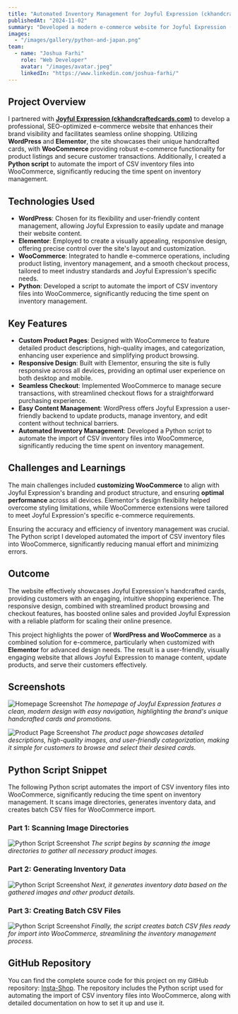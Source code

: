 ```yaml
---
title: "Automated Inventory Management for Joyful Expression (ckhandcraftedcards.com)"
publishedAt: "2024-11-02"
summary: "Developed a modern e-commerce website for Joyful Expression (ckhandcraftedcards.com) using WordPress, Elementor, and WooCommerce. Created a Python script to automate the import of CSV inventory files into WooCommerce, significantly reducing time spent on inventory management."
images:
  - "/images/gallery/python-and-japan.png"
team:
  - name: "Joshua Farhi"
    role: "Web Developer"
    avatar: "/images/avatar.jpeg"
    linkedIn: "https://www.linkedin.com/joshua-farhi/"
---
```


## Project Overview

I partnered with **[Joyful Expression (ckhandcraftedcards.com)](https://ckhandcraftedcards.com)** to develop a professional, SEO-optimized e-commerce website that enhances their brand visibility and facilitates seamless online shopping. Utilizing **WordPress** and **Elementor**, the site showcases their unique handcrafted cards, with **WooCommerce** providing robust e-commerce functionality for product listings and secure customer transactions. Additionally, I created a **Python script** to automate the import of CSV inventory files into WooCommerce, significantly reducing the time spent on inventory management.

## Technologies Used

- **WordPress**: Chosen for its flexibility and user-friendly content management, allowing Joyful Expression to easily update and manage their website content.
- **Elementor**: Employed to create a visually appealing, responsive design, offering precise control over the site's layout and customization.
- **WooCommerce**: Integrated to handle e-commerce operations, including product listing, inventory management, and a smooth checkout process, tailored to meet industry standards and Joyful Expression's specific needs.
- **Python**: Developed a script to automate the import of CSV inventory files into WooCommerce, significantly reducing the time spent on inventory management.

## Key Features

- **Custom Product Pages**: Designed with WooCommerce to feature detailed product descriptions, high-quality images, and categorization, enhancing user experience and simplifying product browsing.
- **Responsive Design**: Built with Elementor, ensuring the site is fully responsive across all devices, providing an optimal user experience on both desktop and mobile.
- **Seamless Checkout**: Implemented WooCommerce to manage secure transactions, with streamlined checkout flows for a straightforward purchasing experience.
- **Easy Content Management**: WordPress offers Joyful Expression a user-friendly backend to update products, manage inventory, and edit content without technical barriers.
- **Automated Inventory Management**: Developed a Python script to automate the import of CSV inventory files into WooCommerce, significantly reducing the time spent on inventory management.

## Challenges and Learnings

The main challenges included **customizing WooCommerce** to align with Joyful Expression's branding and product structure, and ensuring **optimal performance** across all devices. Elementor's design flexibility helped overcome styling limitations, while WooCommerce extensions were tailored to meet Joyful Expression's specific e-commerce requirements.

Ensuring the accuracy and efficiency of inventory management was crucial. The Python script I developed automated the import of CSV inventory files into WooCommerce, significantly reducing manual effort and minimizing errors.

## Outcome

The website effectively showcases Joyful Expression's handcrafted cards, providing customers with an engaging, intuitive shopping experience. The responsive design, combined with streamlined product browsing and checkout features, has boosted online sales and provided Joyful Expression with a reliable platform for scaling their online presence.

This project highlights the power of **WordPress and WooCommerce** as a combined solution for e-commerce, particularly when customized with **Elementor** for advanced design needs. The result is a user-friendly, visually engaging website that allows Joyful Expression to manage content, update products, and serve their customers effectively.

## Screenshots

![Homepage Screenshot](/images/projects/project-01/ckhandcraftedcards-homepage.png)
*The homepage of Joyful Expression features a clean, modern design with easy navigation, highlighting the brand's unique handcrafted cards and promotions.*

![Product Page Screenshot](/images/projects/project-01/ck-shop.png)
*The product page showcases detailed descriptions, high-quality images, and user-friendly categorization, making it simple for customers to browse and select their desired cards.*

## Python Script Snippet

The following Python script automates the import of CSV inventory files into WooCommerce, significantly reducing the time spent on inventory management. It scans image directories, generates inventory data, and creates batch CSV files for WooCommerce import.

### Part 1: Scanning Image Directories

![Python Script Screenshot](/images/projects/project-01/instashop-home.png)
*The script begins by scanning the image directories to gather all necessary product images.*

### Part 2: Generating Inventory Data

![Python Script Screenshot](/images/projects/project-01/instashop-products.png)
*Next, it generates inventory data based on the gathered images and other product details.*

### Part 3: Creating Batch CSV Files

![Python Script Screenshot](/images/projects/project-01/instashop-edit.png)
*Finally, the script creates batch CSV files ready for import into WooCommerce, streamlining the inventory management process.*

## GitHub Repository

You can find the complete source code for this project on my GitHub repository: [Insta-Shop](https://github.com/joshfarhi/insta-shop). The repository includes the Python script used for automating the import of CSV inventory files into WooCommerce, along with detailed documentation on how to set it up and use it.